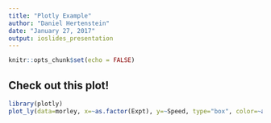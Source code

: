 ```yaml
---
title: "Plotly Example"
author: "Daniel Hertenstein"
date: "January 27, 2017"
output: ioslides_presentation
---
```


```r
knitr::opts_chunk$set(echo = FALSE)
```

## Check out this plot!

```r
library(plotly)
plot_ly(data=morley, x=~as.factor(Expt), y=~Speed, type="box", color=~as.factor(Expt))
```
